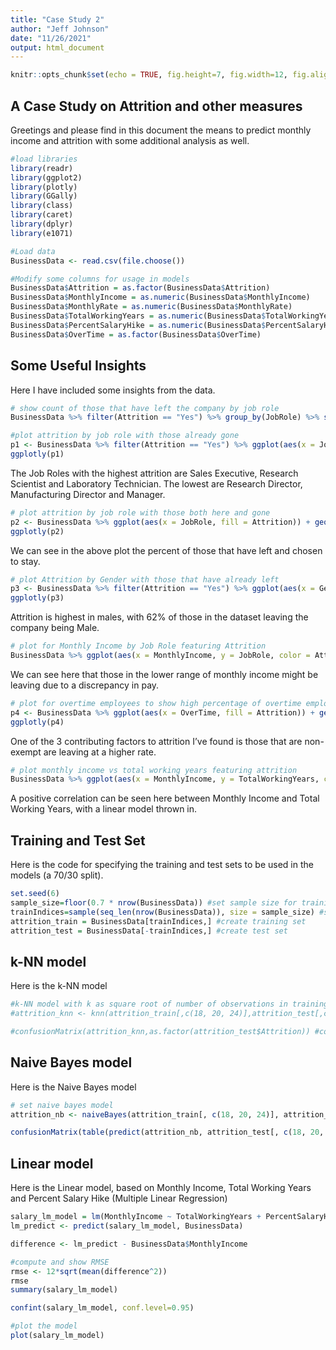 ---
title: "Case Study 2"
author: "Jeff Johnson"
date: "11/26/2021"
output: html_document
---

```{r setup, include=FALSE}
knitr::opts_chunk$set(echo = TRUE, fig.height=7, fig.width=12, fig.align="center")
```

## A Case Study on Attrition and other measures

Greetings and please find in this document the means to predict monthly income and attrition with some additional analysis as well.

```{r}


#load libraries
library(readr)
library(ggplot2)
library(plotly)
library(GGally)
library(class)
library(caret)
library(dplyr)
library(e1071)

#Load data
BusinessData <- read.csv(file.choose())

#Modify some columns for usage in models
BusinessData$Attrition = as.factor(BusinessData$Attrition)
BusinessData$MonthlyIncome = as.numeric(BusinessData$MonthlyIncome)
BusinessData$MonthlyRate = as.numeric(BusinessData$MonthlyRate)
BusinessData$TotalWorkingYears = as.numeric(BusinessData$TotalWorkingYears)
BusinessData$PercentSalaryHike = as.numeric(BusinessData$PercentSalaryHike)
BusinessData$OverTime = as.factor(BusinessData$OverTime)
```

## Some Useful Insights

Here I have included some insights from the data.

```{r}
# show count of those that have left the company by job role
BusinessData %>% filter(Attrition == "Yes") %>% group_by(JobRole) %>% summarise(count = n())

#plot attrition by job role with those already gone
p1 <- BusinessData %>% filter(Attrition == "Yes") %>% ggplot(aes(x = JobRole, fill = JobRole)) + geom_bar() + ggtitle("Attrition by Job Role")
ggplotly(p1)

```
The Job Roles with the highest attrition are Sales Executive, Research Scientist and Laboratory Technician. The lowest are Research Director, Manufacturing Director and Manager.

```{r}
# plot attrition by job role with those both here and gone
p2 <- BusinessData %>% ggplot(aes(x = JobRole, fill = Attrition)) + geom_bar() + ggtitle("Attrition by Job Role")
ggplotly(p2)

```
We can see in the above plot the percent of those that have left and chosen to stay.


```{r}
# plot Attrition by Gender with those that have already left
p3 <- BusinessData %>% filter(Attrition == "Yes") %>% ggplot(aes(x = Gender, fill = Gender)) + geom_bar() + ggtitle("Attrition by Gender")
ggplotly(p3)

```
Attrition is highest in males, with 62% of those in the dataset leaving the company being Male.

```{r}
# plot for Monthly Income by Job Role featuring Attrition
BusinessData %>% ggplot(aes(x = MonthlyIncome, y = JobRole, color = Attrition)) + geom_boxplot() + ggtitle("Monthly Income by Job Role and Attrition")

```
We can see here that those in the lower range of monthly income might be leaving due to a discrepancy in pay.


```{r}
# plot for overtime employees to show high percentage of overtime employees having left
p4 <- BusinessData %>% ggplot(aes(x = OverTime, fill = Attrition)) + geom_bar() + ggtitle("Attrition by Exempt and Non-Exempt Employees")
ggplotly(p4)


```
One of the 3 contributing factors to attrition I've found is those that are non-exempt are leaving at a higher rate.


```{r}
# plot monthly income vs total working years featuring attrition
BusinessData %>% ggplot(aes(x = MonthlyIncome, y = TotalWorkingYears, color = Attrition)) + geom_point() + geom_smooth(method = 'lm', linetype = "dashed", color = "darkred", fill="blue") + ggtitle("Monthly Income vs Total Working Years with Attrition")

```
A positive correlation can be seen here between Monthly Income and Total Working Years, with a linear model thrown in.

## Training and Test Set

Here is the code for specifying the training and test sets to be used in the models (a 70/30 split).
```{r}

set.seed(6)
sample_size=floor(0.7 * nrow(BusinessData)) #set sample size for training indices
trainIndices=sample(seq_len(nrow(BusinessData)), size = sample_size) #set training indices for training set and inversely test
attrition_train = BusinessData[trainIndices,] #create training set
attrition_test = BusinessData[-trainIndices,] #create test set

```

## k-NN model

Here is the k-NN model
```{r}

#k-NN model with k as square root of number of observations in training set
#attrition_knn <- knn(attrition_train[,c(18, 20, 24)],attrition_test[,c(18, 20, 24)],attrition_train$Attrition,k=sqrt(nrow(attrition_train)))

#confusionMatrix(attrition_knn,as.factor(attrition_test$Attrition)) #confusion matrix to show statistics on model

```

## Naive Bayes model

Here is the Naive Bayes model
```{r}
# set naive bayes model
attrition_nb <- naiveBayes(attrition_train[, c(18, 20, 24)], attrition_train$Attrition) #set Naive Bayes model with training set

confusionMatrix(table(predict(attrition_nb, attrition_test[, c(18, 20, 24)]), attrition_test$Attrition)) #confusion matrix to show statistics on model

```

## Linear model

Here is the Linear model, based on Monthly Income, Total Working Years and Percent Salary Hike (Multiple Linear Regression)
```{r}

salary_lm_model = lm(MonthlyIncome ~ TotalWorkingYears + PercentSalaryHike ,data=BusinessData) #set linear model
lm_predict <- predict(salary_lm_model, BusinessData)

difference <- lm_predict - BusinessData$MonthlyIncome

#compute and show RMSE
rmse <- 12*sqrt(mean(difference^2))
rmse
summary(salary_lm_model)

confint(salary_lm_model, conf.level=0.95)

#plot the model
plot(salary_lm_model)


```
